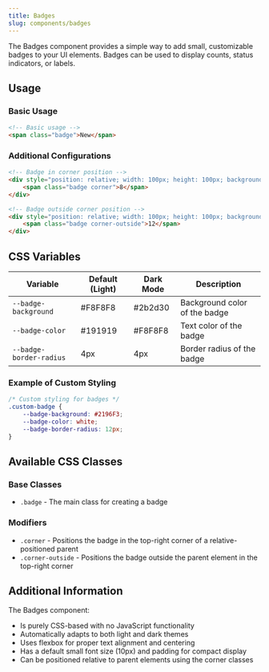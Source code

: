 ```yaml
---
title: Badges
slug: components/badges
---
```


The Badges component provides a simple way to add small, customizable badges to your UI elements. Badges can be used to display counts, status indicators, or labels.

## Usage

<CodePen user="olton" hash="jEPKwop" height="700"/>

### Basic Usage

```html
<!-- Basic usage -->
<span class="badge">New</span>
```

### Additional Configurations

```html
<!-- Badge in corner position -->
<div style="position: relative; width: 100px; height: 100px; background-color: #f0f0f0;">
    <span class="badge corner">8</span>
</div>

<!-- Badge outside corner position -->
<div style="position: relative; width: 100px; height: 100px; background-color: #f0f0f0;">
    <span class="badge corner-outside">12</span>
</div>
```

## CSS Variables

| Variable | Default (Light) | Dark Mode | Description |
| -------- | --------------- | --------- | ----------- |
| `--badge-background` | #F8F8F8 | #2b2d30 | Background color of the badge |
| `--badge-color` | #191919 | #F8F8F8 | Text color of the badge |
| `--badge-border-radius` | 4px | 4px | Border radius of the badge |

### Example of Custom Styling

```css
/* Custom styling for badges */
.custom-badge {
    --badge-background: #2196F3;
    --badge-color: white;
    --badge-border-radius: 12px;
}
```

## Available CSS Classes

### Base Classes
- `.badge` - The main class for creating a badge

### Modifiers
- `.corner` - Positions the badge in the top-right corner of a relative-positioned parent
- `.corner-outside` - Positions the badge outside the parent element in the top-right corner

## Additional Information

The Badges component:
- Is purely CSS-based with no JavaScript functionality
- Automatically adapts to both light and dark themes
- Uses flexbox for proper text alignment and centering
- Has a default small font size (10px) and padding for compact display
- Can be positioned relative to parent elements using the corner classes
